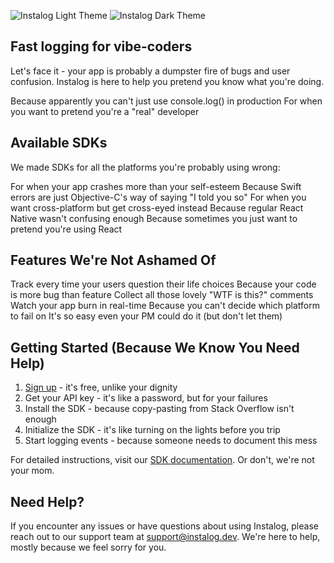 <img
  className="block dark:hidden rounded-lg"
  src="/images/hero-light.png"
  alt="Instalog Light Theme"
/>
<img
  className="hidden dark:block rounded-lg"
  src="/images/hero-dark.png"
  alt="Instalog Dark Theme"
/>


## Fast logging for vibe-coders

Let's face it - your app is probably a dumpster fire of bugs and user confusion. Instalog is here to help you pretend you know what you're doing.

<CardGroup cols={2}>
  <Card
    title="Mobile SDKs"
    icon="mobile-screen"
    href="/sdk"
  >
    Because apparently you can't just use console.log() in production
  </Card>
  <Card
    title="API Reference"
    icon="code"
    href="/api-reference"
  >
    For when you want to pretend you're a "real" developer
  </Card>
</CardGroup>

## Available SDKs

We made SDKs for all the platforms you're probably using wrong:

<CardGroup cols={2}>
  <Card
    title="Android SDK"
    icon="android"
    href="/sdk/android"
  >
    For when your app crashes more than your self-esteem
  </Card>
  <Card
    title="iOS SDK"
    icon="apple"
    href="/sdk/ios"
  >
    Because Swift errors are just Objective-C's way of saying "I told you so"
  </Card>
  <Card
    title="React Native SDK"
    icon="react"
    href="/sdk/react-native"
  >
    For when you want cross-platform but get cross-eyed instead
  </Card>
  <Card
    title="Expo SDK"
    icon="rocket"
    href="/sdk/expo"
  >
    Because regular React Native wasn't confusing enough
  </Card>
  <Card
    title="Flutter SDK"
    icon="mobile"
    href="/sdk/flutter"
  >
    Because sometimes you just want to pretend you're using React
  </Card>
</CardGroup>

## Features We're Not Ashamed Of

<CardGroup cols={3}>
  <Card
    title="Event Logging"
    icon="chart-line"
  >
    Track every time your users question their life choices
  </Card>
  <Card
    title="Crash Reporting"
    icon="bug"
  >
    Because your code is more bug than feature
  </Card>
  <Card
    title="User Feedback"
    icon="message"
  >
    Collect all those lovely "WTF is this?" comments
  </Card>
  <Card
    title="Real-time Monitoring"
    icon="gauge-high"
  >
    Watch your app burn in real-time
  </Card>
  <Card
    title="Cross-platform"
    icon="mobile"
  >
    Because you can't decide which platform to fail on
  </Card>
  <Card
    title="Easy Integration"
    icon="puzzle-piece"
  >
    It's so easy even your PM could do it (but don't let them)
  </Card>
</CardGroup>

## Getting Started (Because We Know You Need Help)

1. [Sign up](https://beta.instalog.dev/signup) - it's free, unlike your dignity
2. Get your API key - it's like a password, but for your failures
3. Install the SDK - because copy-pasting from Stack Overflow isn't enough
4. Initialize the SDK - it's like turning on the lights before you trip
5. Start logging events - because someone needs to document this mess

For detailed instructions, visit our [SDK documentation](/sdk). Or don't, we're not your mom.

## Need Help?

If you encounter any issues or have questions about using Instalog, please reach out to our support team at [support@instalog.dev](mailto:support@instalog.dev). We're here to help, mostly because we feel sorry for you.